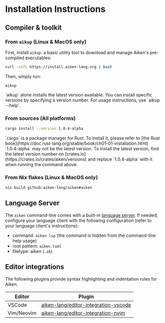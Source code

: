 
# Installation Instructions

## Compiler & toolkit

### From `aikup` (Linux & MacOS only)

First, install `aikup`: a basic utility tool to download and manage Aiken's
pre-compiled executables:

```sh
curl -sSfL https://install.aiken-lang.org | bash
```

Then, simply run:

```
aikup
```

<Callout type="info">
  `aikup` alone installs the latest version available. You can install specific
  versions by specifying a version number. For usage instructions, use `aikup
  --help`.
</Callout>

### From sources (All platforms)

```sh
cargo install --version 1.0.4-alpha
```

<Callout type="info">
  `cargo` is a package manager for Rust. To install it, please refer to [the
  Rust book](https://doc.rust-lang.org/stable/book/ch01-01-installation.html)
</Callout>

<Callout type="warning">
  `1.0.4-alpha` may not be the latest version. To install the latest version,
  find the latest version number on
  [crates.io](https://crates.io/crates/aiken/versions) and replace `1.0.4-alpha`
  with it when running the command above.
</Callout>

### From Nix flakes (Linux & MacOS only)

```sh
nix build github:aiken-lang/aiken#aiken
```

## Language Server

The `aiken` command-line comes with a built-in [language server](https://microsoft.github.io/language-server-protocol/). If needed, configure your language client with the following configuration (refer to your language client's instructions):

- command: `aiken lsp` (the command is hidden from the command-line help usage)
- root pattern: `aiken.toml`
- filetype: aiken (`.ak`)

## Editor integrations

The following plugins provide syntax highlighting and indentation rules for Aiken.

| Editor     | Plugin                                                                                          |
| ---------- | ----------------------------------------------------------------------------------------------- |
| VSCode     | [aiken-lang/editor-integration-vscode](https://github.com/aiken-lang/editor-integration-vscode) |
| Vim/Neovim | [aiken-lang/editor-integration-nvim](https://github.com/aiken-lang/editor-integration-nvim)     |
